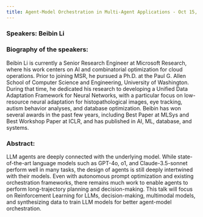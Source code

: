 ```yaml
---
title: Agent-Model Orchestration in Multi-Agent Applications - Oct 15, 2024
---
```


### Speakers: Beibin Li

### Biography of the speakers: 

Beibin Li is currently a Senior Research Engineer at Microsoft Research, where his work centers on AI and combinatorial optimization for cloud operations. Prior to joining MSR, he pursued a Ph.D. at the Paul G. Allen School of Computer Science and Engineering, University of Washington. During that time, he dedicated his research to developing a Unified Data Adaptation Framework for Neural Networks, with a particular focus on low-resource neural adaptation for histopathological images, eye tracking, autism behavior analyses, and database optimization. Beibin has won several awards in the past few years, including Best Paper at MLSys and Best Workshop Paper at ICLR, and has published in AI, ML, database, and systems.

### Abstract: 

LLM agents are deeply connected with the underlying model. While state-of-the-art language models such as GPT-4o, o1, and Claude-3.5-sonnet perform well in many tasks, the design of agents is still deeply intertwined with their models.
Even with autonomous prompt optimization and existing orchestration frameworks, there remains much work to enable agents to perform long-trajectory planning and decision-making. This talk will focus on Reinforcement Learning for LLMs, decision-making, multimodal models, and synthesizing data to train LLM models for better agent-model orchestration.




